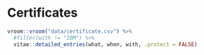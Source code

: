 # Certificates

```r
vroom::vroom("data/certificate.csv") %>%
  #filter(with != "IBM") %>%
  vitae::detailed_entries(what, when, with, .protect = FALSE)
```
